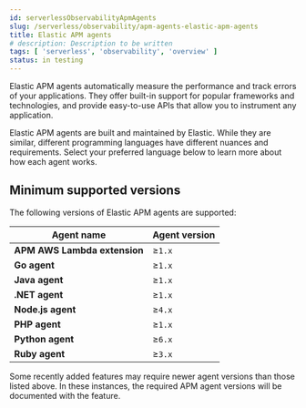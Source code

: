 ```yaml
---
id: serverlessObservabilityApmAgents
slug: /serverless/observability/apm-agents-elastic-apm-agents
title: Elastic APM agents
# description: Description to be written
tags: [ 'serverless', 'observability', 'overview' ]
status: in testing
---
```


<p><DocBadge template="technical preview" /></p>


Elastic APM agents automatically measure the performance and track errors of your applications.
They offer built-in support for popular frameworks and technologies, and provide easy-to-use APIs that allow you to instrument any application.

Elastic APM agents are built and maintained by Elastic. While they are similar, different programming languages have different nuances and requirements. Select your preferred language below to learn more about how each agent works.

<DocTabs hasBorder>
  <DocTab name="Java"><Java /></DocTab>
  <DocTab name="Node.js"><Node /></DocTab>
  <DocTab name="Python"><Python /></DocTab>
  <DocTab name="Ruby"><Ruby /></DocTab>
  <DocTab name="Go"><Go /></DocTab>
  <DocTab name=".NET"><Net /></DocTab>
  <DocTab name="PHP"><Php /></DocTab>
</DocTabs>

## Minimum supported versions

The following versions of Elastic APM agents are supported:

| Agent name | Agent version |
|---|---|
| **APM AWS Lambda extension** | ≥`1.x` |
| **Go agent** | ≥`1.x` |
| **Java agent** | ≥`1.x` |
| **.NET agent** | ≥`1.x` |
| **Node.js agent** | ≥`4.x` |
| **PHP agent** | ≥`1.x` |
| **Python agent** | ≥`6.x` |
| **Ruby agent** | ≥`3.x` |

<DocCallOut title="Note">
Some recently added features may require newer agent versions than those listed above.
In these instances, the required APM agent versions will be documented with the feature.
</DocCallOut>
